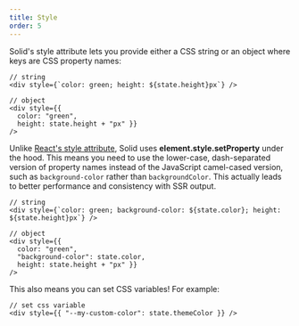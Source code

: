 ```yaml
---
title: Style
order: 5
---
```


Solid's style attribute lets you provide either a CSS string or an object where keys are CSS property names:

```tsx
// string
<div style={`color: green; height: ${state.height}px`} />

// object
<div style={{
  color: "green",
  height: state.height + "px" }}
/>
```

Unlike [React's style attribute](https://reactjs.org/docs/dom-elements.html#style), Solid uses **element.style.setProperty** under the hood. This means you need to use the lower-case, dash-separated version of property names instead of the JavaScript camel-cased version, such as `background-color` rather than `backgroundColor`. This actually leads to better performance and consistency with SSR output.

```tsx
// string
<div style={`color: green; background-color: ${state.color}; height: ${state.height}px`} />

// object
<div style={{
  color: "green",
  "background-color": state.color,
  height: state.height + "px" }}
/>
```

This also means you can set CSS variables! For example:

```tsx
// set css variable
<div style={{ "--my-custom-color": state.themeColor }} />
```
